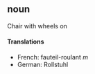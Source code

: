 ==noun==
Chair with wheels on
====Translations====
*French: fauteil-roulant ''m''
*German: Rollstuhl